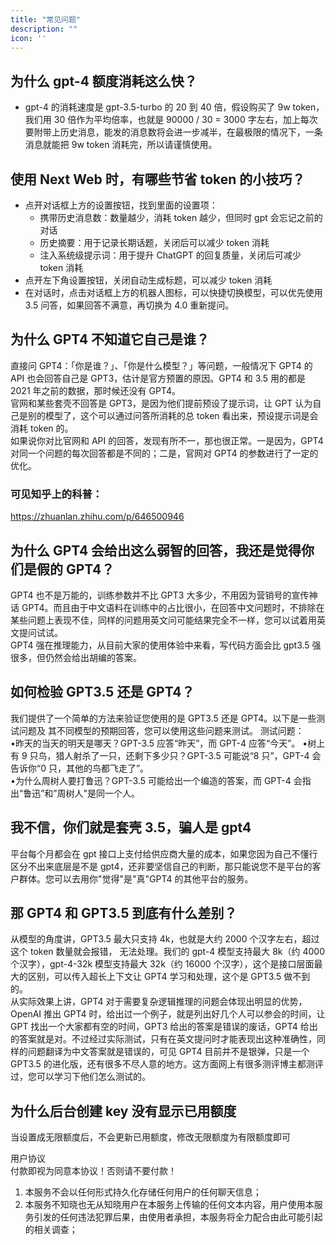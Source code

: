 ```yaml
---
title: "常见问题"
description: ""
icon: ''
---
```


## 为什么 gpt-4 额度消耗这么快？
- gpt-4 的消耗速度是 gpt-3.5-turbo 的 20 到 40 倍，假设购买了 9w token，我们用 30 倍作为平均倍率，也就是 90000 / 30 = 3000 字左右，加上每次要附带上历史消息，能发的消息数将会进一步减半，在最极限的情况下，一条消息就能把 9w token 消耗完，所以请谨慎使用。   

## 使用 Next Web 时，有哪些节省 token 的小技巧？
- 点开对话框上方的设置按钮，找到里面的设置项：  
  - 携带历史消息数：数量越少，消耗 token 越少，但同时 gpt 会忘记之前的对话  
  - 历史摘要：用于记录长期话题，关闭后可以减少 token 消耗  
  - 注入系统级提示词：用于提升 ChatGPT 的回复质量，关闭后可减少 token 消耗  
- 点开左下角设置按钮，关闭自动生成标题，可以减少 token 消耗  
- 在对话时，点击对话框上方的机器人图标，可以快捷切换模型，可以优先使用 3.5 问答，如果回答不满意，再切换为 4.0 重新提问。  

## 为什么 GPT4 不知道它自己是谁？
直接问 GPT4：「你是谁？」、「你是什么模型？」等问题，一般情况下 GPT4 的 API 也会回答自己是 GPT3，估计是官方预置的原因。GPT4 和 3.5 用的都是 2021 年之前的数据，那时候还没有 GPT4。  
官网和某些套壳不回答是 GPT3，是因为他们提前预设了提示词，让 GPT 认为自己是别的模型了，这个可以通过问答所消耗的总 token 看出来，预设提示词是会消耗 token 的。  
如果说你对比官网和 API 的回答，发现有所不一，那也很正常。一是因为，GPT4 对同一个问题的每次回答都是不同的；二是，官网对 GPT4 的参数进行了一定的优化。  

### 可见知乎上的科普：
https://zhuanlan.zhihu.com/p/646500946  

## 为什么 GPT4 会给出这么弱智的回答，我还是觉得你们是假的 GPT4？
GPT4 也不是万能的，训练参数并不比 GPT3 大多少，不用因为营销号的宣传神话 GPT4。而且由于中文语料在训练中的占比很小，在回答中文问题时，不排除在某些问题上表现不佳，同样的问题用英文问可能结果完全不一样，您可以试着用英文提问试试。  
GPT4 强在推理能力，从目前大家的使用体验中来看，写代码方面会比 gpt3.5 强很多，但仍然会给出胡编的答案。  

## 如何检验 GPT3.5 还是 GPT4？
我们提供了一个简单的方法来验证您使用的是 GPT3.5 还是 GPT4。以下是一些测试问题及
其不同模型的预期回答，您可以使用这些问题来测试。
测试问题：  
•昨天的当天的明天是哪天？GPT-3.5 应答“昨天”，而 GPT-4 应答“今天”。
•树上有 9 只鸟，猎人射杀了一只，还剩下多少只？GPT-3.5 可能说“8 只”，GPT-4 会告诉你“0
只，其他的鸟都飞走了”。  
•为什么周树人要打鲁迅？GPT-3.5 可能给出一个编造的答案，而 GPT-4 会指出“鲁迅”和”周树人"是同一个人。  

## 我不信，你们就是套壳 3.5，骗人是 gpt4
平台每个月都会在 gpt 接口上支付给供应商大量的成本，如果您因为自己不懂行区分不出来底层是不是 gpt4，还非要坚信自己的判断，那只能说您不是平台的客户群体。您可以去用你"觉得"是"真"GPT4 的其他平台的服务。 

## 那 GPT4 和 GPT3.5 到底有什么差别？
从模型的角度讲，GPT3.5 最大只支持 4k，也就是大约 2000 个汉字左右，超过这个 token 数量就会报错，
无法处理。我们的 gpt-4 模型支持最大 8k（约 4000 个汉字），gpt-4-32k 模型支持最大 32k（约 16000 个汉字），这个是接口层面最大的区别，可以传入超长上下文让 GPT4 学习和处理，这个是 GPT3.5 做不到的。  
从实际效果上讲，GPT4 对于需要复杂逻辑推理的问题会体现出明显的优势，OpenAI 推出 GPT4 时，给出过一个例子，就是列出好几个人可以参会的时间，让 GPT 找出一个大家都有空的时间，GPT3 给出的答案是错误的废话，GPT4 给出的答案就是对。不过经过实际测试，只有在英文提问时才能表现出这种准确性，同样的问题翻译为中文答案就是错误的，可见 GPT4 目前并不是银弹，只是一个 GPT3.5 的进化版，还有很多不尽人意的地方。这方面网上有很多测评博主都测评过，您可以学习下他们怎么测试的。

## 为什么后台创建 key 没有显示已用额度
当设置成无限额度后，不会更新已用额度，修改无限额度为有限额度即可  


用户协议  
付款即视为同意本协议！否则请不要付款！  
1. 本服务不会以任何形式持久化存储任何用户的任何聊天信息；  
2. 本服务不知晓也无从知晓用户在本服务上传输的任何文本内容，用户使用本服务引发的任何违法犯罪后果，由使用者承担，本服务将全力配合由此可能引起的相关调查；  